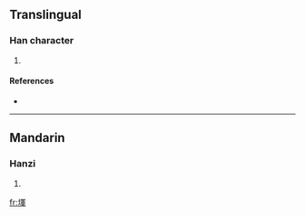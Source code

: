 ==Translingual==

===Han character===
{{Han char|rn=32|rad=土|as=09|sn=12|four=|canj=土月十十 (GBJJ)}}

# {{defn|Han|sort=土09}}

====References====
* {{Han ref|kx=0233.010|dkj=05240|hdz=10467.080|uh=581A|ud=22554}}

----

==Mandarin==

===Hanzi===
{{cmn-hanzi|pin=[[hún]] ([[hun2]])|wg=hun<sup>2</sup>}}

# {{defn|Mandarin}}

[[fr:堚]]